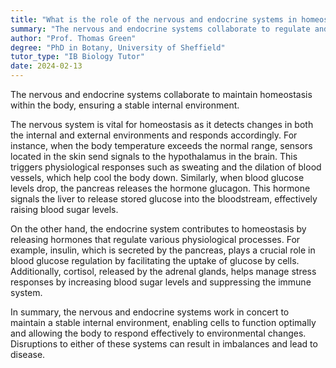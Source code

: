```yaml
---
title: "What is the role of the nervous and endocrine systems in homeostasis?"
summary: "The nervous and endocrine systems collaborate to regulate and maintain homeostasis, ensuring the body's internal environment remains stable despite external changes."
author: "Prof. Thomas Green"
degree: "PhD in Botany, University of Sheffield"
tutor_type: "IB Biology Tutor"
date: 2024-02-13
---
```


The nervous and endocrine systems collaborate to maintain homeostasis within the body, ensuring a stable internal environment.

The nervous system is vital for homeostasis as it detects changes in both the internal and external environments and responds accordingly. For instance, when the body temperature exceeds the normal range, sensors located in the skin send signals to the hypothalamus in the brain. This triggers physiological responses such as sweating and the dilation of blood vessels, which help cool the body down. Similarly, when blood glucose levels drop, the pancreas releases the hormone glucagon. This hormone signals the liver to release stored glucose into the bloodstream, effectively raising blood sugar levels.

On the other hand, the endocrine system contributes to homeostasis by releasing hormones that regulate various physiological processes. For example, insulin, which is secreted by the pancreas, plays a crucial role in blood glucose regulation by facilitating the uptake of glucose by cells. Additionally, cortisol, released by the adrenal glands, helps manage stress responses by increasing blood sugar levels and suppressing the immune system.

In summary, the nervous and endocrine systems work in concert to maintain a stable internal environment, enabling cells to function optimally and allowing the body to respond effectively to environmental changes. Disruptions to either of these systems can result in imbalances and lead to disease.
    